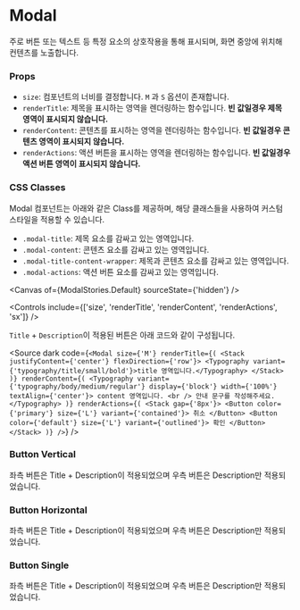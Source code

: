 
<Meta of={ModalStories} />

# Modal

주로 버튼 또는 텍스트 등 특정 요소의 상호작용을 통해 표시되며, 화면 중앙에 위치해 컨텐츠를 노출합니다.

### Props

- `size`: 컴포넌트의 너비를 결정합니다. `M` 과 `S` 옵션이 존재합니다.
- `renderTitle`: 제목을 표시하는 영역을 렌더링하는 함수입니다. **빈 값일경우 제목 영역이 표시되지 않습니다.**
- `renderContent`: 콘텐츠를 표시하는 영역을 렌더링하는 함수입니다. **빈 값일경우 콘텐츠 영역이 표시되지 않습니다.**
- `renderActions`: 액션 버튼을 표시하는 영역을 렌더링하는 함수입니다. **빈 값일경우 액션 버튼 영역이 표시되지 않습니다.**

### CSS Classes

Modal 컴포넌트는 아래와 같은 Class를 제공하며, 해당 클래스들을 사용하여 커스텀 스타일을 적용할 수 있습니다.
- `.modal-title`: 제목 요소를 감싸고 있는 영역입니다.
- `.modal-content`: 콘텐츠 요소를 감싸고 있는 영역입니다.
- `.modal-title-content-wrapper`: 제목과 콘텐츠 요소를 감싸고 있는 영역입니다.
- `.modal-actions`: 액션 버튼 요소를 감싸고 있는 영역입니다.

<Canvas of={ModalStories.Default} sourceState={'hidden'} />

<Controls include={['size', 'renderTitle', 'renderContent', 'renderActions', 'sx']} />

`Title` + `Description`이 적용된 버튼은 아래 코드와 같이 구성됩니다.

<Source dark code={`
  <Modal
    size={'M'}
    renderTitle={(
      <Stack justifyContent={'center'} flexDirection={'row'}>
        <Typography variant={'typography/title/small/bold'}>title 영역입니다.</Typography>
      </Stack>
    )}
    renderContent={(
      <Typography variant={'typography/body/medium/regular'} display={'block'} width={'100%'} textAlign={'center'}>
        content 영역입니다. <br />
        안내 문구를 작성해주세요.
      </Typography>
    )}
    renderActions={(
      <Stack gap={'8px'}>
        <Button color={'primary'} size={'L'} variant={'contained'}>
          취소
        </Button>
        <Button color={'default'} size={'L'} variant={'outlined'}>
          확인
        </Button>
      </Stack>
    )}
  />
`} />

### Button Vertical
좌측 버튼은 Title + Description이 적용되었으며 우측 버튼은 Description만 적용되었습니다.

<Canvas>
  <Story of={ModalStories.ButtonVerticalModal} />
  <Story of={ModalStories.ButtonVerticalModalOnlyDescription} />
</Canvas>

### Button Horizontal
좌측 버튼은 Title + Description이 적용되었으며 우측 버튼은 Description만 적용되었습니다.

<Canvas>
  <Story of={ModalStories.ButtonHorizontalModal} />
  <Story of={ModalStories.ButtonHorizontalModalOnlyDescription} />
</Canvas>

### Button Single
좌측 버튼은 Title + Description이 적용되었으며 우측 버튼은 Description만 적용되었습니다.

<Canvas>
  <Story of={ModalStories.ButtonSingleModal} />
  <Story of={ModalStories.ButtonSingleModalOnlyDescription} />
</Canvas>
